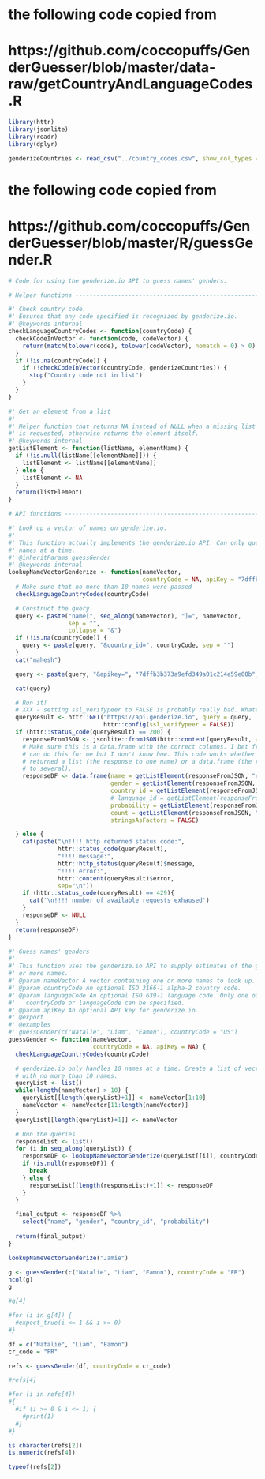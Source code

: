 # the following code copied from
# https://github.com/coccopuffs/GenderGuesser/blob/master/data-raw/getCountryAndLanguageCodes.R

```r
library(httr)
library(jsonlite)
library(readr)
library(dplyr)
```


```r
genderizeCountries <- read_csv("../country_codes.csv", show_col_types = FALSE)$"Code"
```

# the following code copied from
# https://github.com/coccopuffs/GenderGuesser/blob/master/R/guessGender.R

```r
# Code for using the genderize.io API to guess names' genders.

# Helper functions --------------------------------------------------------

#' Check country code.
#' Ensures that any code specified is recognized by genderize.io.
#' @keywords internal
checkLanguageCountryCodes <- function(countryCode) {
  checkCodeInVector <- function(code, codeVector) {
    return(match(tolower(code), tolower(codeVector), nomatch = 0) > 0)
  }
  if (!is.na(countryCode)) {
    if (!checkCodeInVector(countryCode, genderizeCountries)) {
      stop("Country code not in list")
    }
  }
}
```


```r
#' Get an element from a list
#'
#' Helper function that returns NA instead of NULL when a missing list element
#' is requested, otherwise returns the element itself.
#' @keywords internal
getListElement <- function(listName, elementName) {
  if (!is.null(listName[[elementName]])) {
    listElement <- listName[[elementName]]
  } else {
    listElement <- NA
  }
  return(listElement)
}
```


```r
# API functions -----------------------------------------------------------

#' Look up a vector of names on genderize.io.
#'
#' This function actually implements the genderize.io API. Can only query 10
#' names at a time.
#' @inheritParams guessGender
#' @keywords internal
lookupNameVectorGenderize <- function(nameVector,
                                      countryCode = NA, apiKey = "7dffb3b373a9efd349a01c214e59e00b") {
  # Make sure that no more than 10 names were passed
  checkLanguageCountryCodes(countryCode)

  # Construct the query
  query <- paste("name[", seq_along(nameVector), "]=", nameVector,
                 sep = "",
                 collapse = "&")
  if (!is.na(countryCode)) {
    query <- paste(query, "&country_id=", countryCode, sep = "")
  }
  cat("mahesh")

  query <- paste(query, "&apikey=", "7dffb3b373a9efd349a01c214e59e00b", sep = "")

  cat(query)

  # Run it!
  # XXX - setting ssl_verifypeer to FALSE is probably really bad. Whatev.
  queryResult <- httr::GET("https://api.genderize.io", query = query,
                           httr::config(ssl_verifypeer = FALSE))
  if (httr::status_code(queryResult) == 200) {
    responseFromJSON <- jsonlite::fromJSON(httr::content(queryResult, as = "text"))
    # Make sure this is a data.frame with the correct columns. I bet fromJSON
    # can do this for me but I don't know how. This code works whether fromJSON
    # returned a list (the response to one name) or a data.frame (the response
    # to several).
    responseDF <- data.frame(name = getListElement(responseFromJSON, "name"),
                             gender = getListElement(responseFromJSON, "gender"),
                             country_id = getListElement(responseFromJSON, "country_id"),
                             # language_id = getListElement(responseFromJSON, "language_id"),
                             probability = getListElement(responseFromJSON, "probability"),
                             count = getListElement(responseFromJSON, "count"),
                             stringsAsFactors = FALSE)

  } else {
    cat(paste("\n!!!! http returned status code:",
              httr::status_code(queryResult),
              "!!!! message:",
              httr::http_status(queryResult)$message,
              "!!!! error:",
              httr::content(queryResult)$error,
              sep="\n"))
    if (httr::status_code(queryResult) == 429){
      cat('\n!!!! number of available requests exhaused')
    }
    responseDF <- NULL
  }
  return(responseDF)
}
```


```r
#' Guess names' genders
#'
#' This function uses the genderize.io API to supply estimates of the gender one
#' or more names.
#' @param nameVector A vector containing one or more names to look up.
#' @param countryCode An optional ISO 3166-1 alpha-2 country code.
#' @param languageCode An optional ISO 639-1 language code. Only one of
#'   countryCode or languageCode can be specified.
#' @param apiKey An optional API key for genderize.io.
#' @export
#' @examples
#' guessGender(c("Natalie", "Liam", "Eamon"), countryCode = "US")
guessGender <- function(nameVector,
                        countryCode = NA, apiKey = NA) {
  checkLanguageCountryCodes(countryCode)

  # genderize.io only handles 10 names at a time. Create a list of vectors, each
  # with no more than 10 names.
  queryList <- list()
  while(length(nameVector) > 10) {
    queryList[[length(queryList)+1]] <- nameVector[1:10]
    nameVector <- nameVector[11:length(nameVector)]
  }
  queryList[[length(queryList)+1]] <- nameVector

  # Run the queries
  responseList <- list()
  for (i in seq_along(queryList)) {
    responseDF <- lookupNameVectorGenderize(queryList[[i]], countryCode, apiKey)
    if (is.null(responseDF)) {
      break
    } else {
      responseList[[length(responseList)+1]] <- responseDF
    }
  }

  final_output <- responseDF %>%
    select("name", "gender", "country_id", "probability")
  
  return(final_output)
}
```


```r
lookupNameVectorGenderize("Jamie")
```


```r
g <- guessGender(c("Natalie", "Liam", "Eamon"), countryCode = "FR")
ncol(g)
g
```
```r
#g[4]

#for (i in g[4]) {
  #expect_true(i <= 1 && i >= 0)
#}

df = c("Natalie", "Liam", "Eamon")
cr_code = "FR"

refs <- guessGender(df, countryCode = cr_code)

#refs[4]

#for (i in refs[4])
#{
  #if (i >= 0 & i <= 1) {
    #print(1)
  #}
#}

is.character(refs[2])
is.numeric(refs[4])

typeof(refs[2])

```

